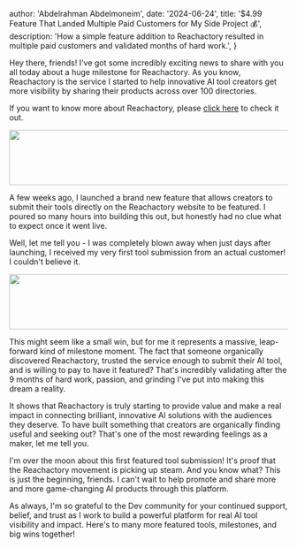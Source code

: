 

  author: 'Abdelrahman Abdelmoneim',
  date: '2024-06-24',
  title: '$4.99 Feature That Landed Multiple Paid Customers for My Side Project 💰',
  description:
    'How a simple feature addition to Reachactory resulted in multiple paid customers and validated months of hard work.',
}


Hey there, friends! I've got some incredibly exciting news to share with you all today about a huge milestone for Reachactory. As you know, Reachactory is the service I started to help innovative AI tool creators get more visibility by sharing their products across over 100 directories.

If you want to know more about Reachactory, please [click here](https://reachactory.online) to check it out.

<Image src="https://media.dev.to/cdn-cgi/image/width=800%2Cheight=%2Cfit=scale-down%2Cgravity=auto%2Cformat=auto/https%3A%2F%2Fdev-to-uploads.s3.amazonaws.com%2Fuploads%2Farticles%2F46k0o66unwl5zpfa78zc.png" width="1000" height="100" alt="" />

A few weeks ago, I launched a brand new feature that allows creators to submit their tools directly on the Reachactory website to be featured. I poured so many hours into building this out, but honestly had no clue what to expect once it went live.

Well, let me tell you - I was completely blown away when just days after launching, I received my very first tool submission from an actual customer! I couldn't believe it.

<Image src="https://media.dev.to/cdn-cgi/image/width=800%2Cheight=%2Cfit=scale-down%2Cgravity=auto%2Cformat=auto/https%3A%2F%2Fdev-to-uploads.s3.amazonaws.com%2Fuploads%2Farticles%2Fuod0vx1j7cxkbkt3sm00.png" width="1000" height="100" alt="" />

This might seem like a small win, but for me it represents a massive, leap-forward kind of milestone moment. The fact that someone organically discovered Reachactory, trusted the service enough to submit their AI tool, and is willing to pay to have it featured? That's incredibly validating after the 9 months of hard work, passion, and grinding I've put into making this dream a reality.

It shows that Reachactory is truly starting to provide value and make a real impact in connecting brilliant, innovative AI solutions with the audiences they deserve. To have built something that creators are organically finding useful and seeking out? That's one of the most rewarding feelings as a maker, let me tell you.

I'm over the moon about this first featured tool submission! It's proof that the Reachactory movement is picking up steam. And you know what? This is just the beginning, friends. I can't wait to help promote and share more and more game-changing AI products through this platform.

As always, I'm so grateful to the Dev community for your continued support, belief, and trust as I work to build a powerful platform for real AI tool visibility and impact. Here's to many more featured tools, milestones, and big wins together!
